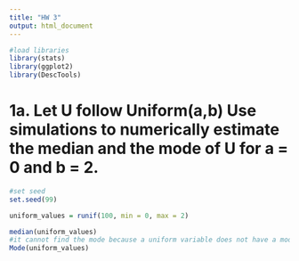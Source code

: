 ```yaml
---
title: "HW 3"
output: html_document
---
```


```r
#load libraries
library(stats)
library(ggplot2)
library(DescTools)
```

# 1a. Let U follow Uniform(a,b) Use simulations to numerically estimate the median and the mode of U for a = 0 and b = 2. 

```r
#set seed
set.seed(99)

uniform_values = runif(100, min = 0, max = 2)

median(uniform_values)
#it cannot find the mode because a uniform variable does not have a mode! 
Mode(uniform_values)
```

